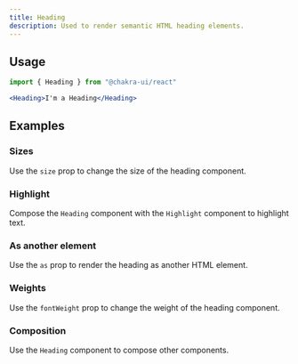 ```yaml
---
title: Heading
description: Used to render semantic HTML heading elements.
---
```


<ExampleTabs name="heading-basic" />

## Usage

```js
import { Heading } from "@chakra-ui/react"
```

```jsx
<Heading>I'm a Heading</Heading>
```

## Examples

### Sizes

Use the `size` prop to change the size of the heading component.

<ExampleTabs name="heading-with-sizes" />

### Highlight

Compose the `Heading` component with the `Highlight` component to highlight
text.

<ExampleTabs name="heading-with-highlight" />

### As another element

Use the `as` prop to render the heading as another HTML element.

<ExampleTabs name="heading-with-as-prop" />

### Weights

Use the `fontWeight` prop to change the weight of the heading component.

<ExampleTabs name="heading-with-weights" />

### Composition

Use the `Heading` component to compose other components.

<ExampleTabs name="heading-with-composition" />

